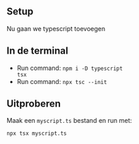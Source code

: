 ## Setup

Nu gaan we typescript toevoegen

## In de terminal

- Run command: <code className="cmd">npm i -D typescript tsx</code>
- Run command: <code className="cmd">npx tsc --init</code>

## Uitproberen

Maak een `myscript.ts` bestand en run met:

```bash
npx tsx myscript.ts
```